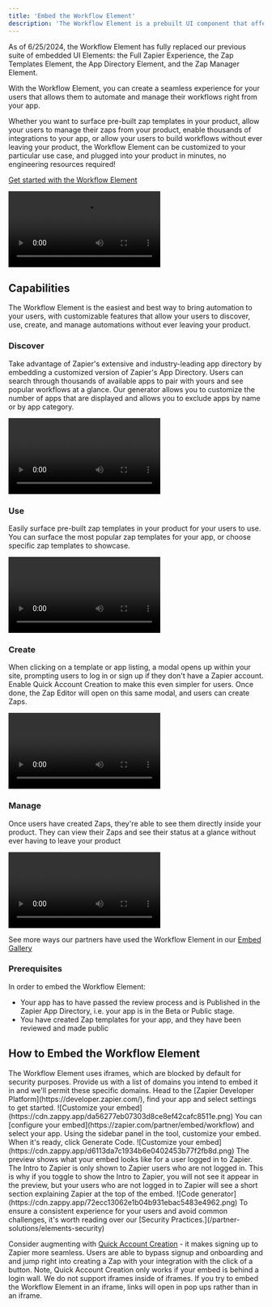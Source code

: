```yaml
---
title: 'Embed the Workflow Element'
description: 'The Workflow Element is a prebuilt UI component that offers the quickest—and easiest—way to surface your Zapier integration directly within your own product.'
---
```


<Info>As of 6/25/2024, the Workflow Element has fully replaced our previous suite of embedded UI Elements: the Full Zapier Experience, the Zap Templates Element, the App Directory Element, and the Zap Manager Element.</Info>

With the Workflow Element, you can create a seamless experience for your users that allows them to automate and manage their workflows right from your app.

Whether you want to surface pre-built zap templates in your product, allow your users to manage their zaps from your product, enable thousands of integrations to your app, or allow your users to build workflows without ever leaving your product, the Workflow Element can be customized to your particular use case, and plugged into your product in minutes, no engineering resources required!

[Get started with the Workflow Element](https://zapier.com/partner/embed/workflow)

<Frame caption="Workflow Element Demo">
  <video
  controls
  className="w-full aspect-video"
  src="https://cdn.zappy.app/8aa623bff94e5e85387c6d6afc0b1a48.mp4"
></video>
</Frame>

## Capabilities

The Workflow Element is the easiest and best way to bring automation to your users, with customizable features that allow your users to discover, use, create, and manage automations without ever leaving your product. 

### Discover
Take advantage of Zapier's extensive and industry-leading app directory by embedding a customized version of Zapier's App Directory. Users can search through thousands of available apps to pair with yours and see popular workflows at a glance. Our generator allows you to customize the number of apps that are displayed and allows you to exclude apps by name or by app category.

<Frame caption="Give your users instant access to over 7000 integrations">
  <video
  controls
  className="w-full aspect-video"
  src="https://cdn.zappy.app/c835acfec476da341ac603d225cd447e.mp4"
></video>
</Frame>

### Use
Easily surface pre-built zap templates in your product for your users to use. You can surface the most popular zap templates for your app, or choose specific zap templates to showcase.

<Frame caption="Showcase pre-built zap templates in your user flow">
  <video
  controls
  className="w-full aspect-video"
  src="https://cdn.zappy.app/01b1d163d5733a8db107ad3fca8ee52e.mp4"
></video>
</Frame>


### Create
When clicking on a template or app listing, a modal opens up within your site, prompting users to log in or sign up if they don't have a Zapier account. Enable Quick Account Creation to make this even simpler for users. Once done, the Zap Editor will open on this same modal, and users can create Zaps.

<Frame caption="Allow your user to create and edit Zaps without leaving your products">
  <video
  controls
  className="w-full aspect-video"
  src="https://cdn.zappy.app/e2228fb4acd30ccb861f365a85411afc.mp4"
></video>
</Frame>


### Manage
Once users have created Zaps, they're able to see them directly inside your product. They can view their Zaps and see their status at a glance without ever having to leave your product

<Frame caption="Allow your users to manage their Zaps right from your app">
  <video
  controls
  className="w-full aspect-video"
  src="https://cdn.zappy.app/edd9b9e0a75ddfbb62fa42cdfad3f64c.mp4"
></video>
</Frame>

<Tip>See more ways our partners have used the Workflow Element in our [Embed Gallery](https://zapier.com/developer-platform/partner-embeds)</Tip>

### Prerequisites
In order to embed the Workflow Element:
- Your app has to have passed the review process and is Published in the Zapier App Directory, i.e. your app is in the Beta or Public stage.
- You have created Zap templates for your app, and they have been reviewed and made public

## How to Embed the Workflow Element  
<Steps>
  <Step title="Add your domains">
    The Workflow Element uses iframes, which are blocked by default for security purposes. Provide us with a list of domains you intend to embed it in and we'll permit these specific domains. Head to the [Zapier Developer Platform](https://developer.zapier.com/), find your app and select settings to get started.
    <Frame caption="Adding domains is a required security measure.">
      ![Customize your embed](https://cdn.zappy.app/da56277eb07303d8ce8ef42cafc8511e.png)
    </Frame>
  </Step>
    <Step title="Navigate to the Workflow Element in the Developer Platform">
    You can [configure your embed](https://zapier.com/partner/embed/workflow) and select your app.
    </Step>
    <Step title="Customize your embed">
        Using the sidebar panel in the tool, customize your embed. When it's ready, click Generate Code.
        <Frame caption="Use the options on the left panel to customize your embed.">
          ![Customize your embed](https://cdn.zappy.app/d6113da7c1934b6e0402453b77f2fb8d.png)
        </Frame>
         <Note>The preview shows what your embed looks like for a user logged in to Zapier. The Intro to Zapier is only shown to Zapier users who are not logged in. This is why if you toggle to show the Intro to Zapier, you will not see it appear in the preview, but your users who are not logged in to Zapier will see a short section explaining Zapier at the top of the embed.</Note>
    </Step>    
    <Step title="Copy the code and place the embed anywhere in your product ✨">
    <Frame caption="As the sample above shows, you can choose from a variety of code samples & guides to copy right over to your product. ">
        ![Code generator](https://cdn.zappy.app/72ecc13062e1b04b931ebac5483e4962.png)
      </Frame>
    </Step>
    <Step title="Review our security practices">
    To ensure a consistent experience for your users and avoid common challenges, it's worth reading over our [Security Practices.](/partner-solutions/elements-security)
    </Step>
</Steps>

<Tip>Consider augmenting with [Quick Account Creation](/partner-solutions/quick-account-creation) - it makes signing up to Zapier more seamless. Users are able to bypass signup and onboarding and and jump right into creating a Zap with your integration with the click of a button. Note, Quick Account Creation only works if your embed is behind a login wall.</Tip>
<Info>We do not support iframes inside of iframes. If you try to embed the Workflow Element in an iframe, links will open in pop ups rather than in an iframe.</Info>

